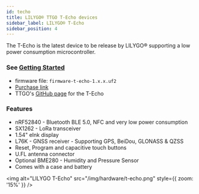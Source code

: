 ```yaml
---
id: techo
title: LILYGO® TTGO T-Echo devices
sidebar_label: LILYGO® T-Echo
sidebar_position: 4
---
```


The T-Echo is the latest device to be release by LILYGO® supporting a low power consumption microcontroller.

### See [Getting Started](/docs/getting-started/flashing-nrf52)

- firmware file: `firmware-t-echo-1.x.x.uf2`
- [Purchase link](https://www.aliexpress.com/item/1005002842456390.html)
- TTGO's [GitHub page](https://github.com/Xinyuan-LilyGO/LilyGO-T-Echo) for the T-Echo

### Features

- nRF52840 - Bluetooth BLE 5.0, NFC and very low power consumption
- SX1262 - LoRa transceiver
- 1.54" eInk display
- L76K - GNSS receiver - Supporting GPS, BeiDou, GLONASS & QZSS
- Reset, Program and capacitive touch buttons
- U.FL antenna connector
- Optional BME280 - Humidity and Pressure Sensor
- Comes with a case and battery

<img
  alt="LILYGO T-Echo"
  src="/img/hardware/t-echo.png"
  style={{ zoom: '15%' }}
/>
